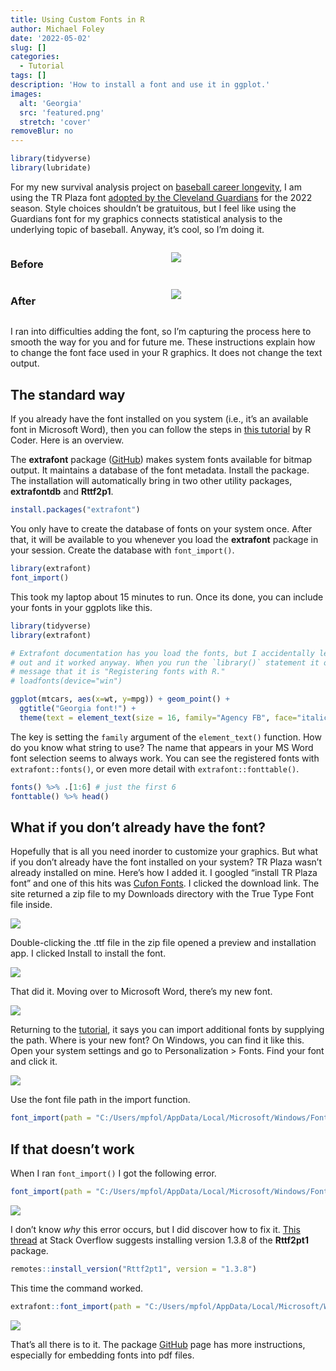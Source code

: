 ```yaml
---
title: Using Custom Fonts in R
author: Michael Foley
date: '2022-05-02'
slug: []
categories:
  - Tutorial
tags: []
description: 'How to install a font and use it in ggplot.'
images:
  alt: 'Georgia'
  src: 'featured.png'
  stretch: 'cover'
removeBlur: no
---
```


```r
library(tidyverse)
library(lubridate)
```

For my new survival analysis project on [baseball career longevity](https://mpfoley73.github.io/baseball-survival/), I am using the TR Plaza font [adopted by the Cleveland Guardians](https://www.cleveland.com/entertainment/2022/04/cleveland-guardians-adopt-refreshed-design-look-to-go-with-new-name.html) for the 2022 season. Style choices shouldn't be gratuitous, but I feel like using the Guardians font for my graphics connects statistical analysis to the underlying topic of baseball. Anyway, it's cool, so I'm doing it.


:::: {style="display: grid; grid-template-columns: 1fr 1fr; grid-column-gap: 10px;"}

::: {}
### Before

![](./images/plot_before.png)
:::

::: {}
### After

![](./images/plot_after.png)
:::

::::

I ran into difficulties adding the font, so I'm capturing the process here to smooth the way for you and for future me. These instructions explain how to change the font face used in your R graphics. It does not change the text output.

## The standard way

If you already have the font installed on you system (i.e., it's an available font in Microsoft Word), then you can follow the steps in [this tutorial](https://r-coder.com/custom-fonts-r/) by R Coder. Here is an overview.

The **extrafont** package ([GitHub](https://github.com/wch/extrafont)) makes system fonts available for bitmap output. It maintains a database of the font metadata. Install the package. The installation will automatically bring in two other utility packages, **extrafontdb** and **Rttf2p1**.

```r
install.packages("extrafont")
```

You only have to create the database of fonts on your system once. After that, it will be available to you whenever you load the **extrafont** package in your session. Create the database with `font_import()`.

```r
library(extrafont)
font_import()
```

This took my laptop about 15 minutes to run. Once its done, you can include your fonts in your ggplots like this.

```r
library(tidyverse)
library(extrafont)

# Extrafont documentation has you load the fonts, but I accidentally left this
# out and it worked anyway. When you run the `library()` statement it outputs a
# message that it is "Registering fonts with R."
# loadfonts(device="win")

ggplot(mtcars, aes(x=wt, y=mpg)) + geom_point() +
  ggtitle("Georgia font!") +
  theme(text = element_text(size = 16, family="Agency FB", face="italic"))
```

The key is setting the `family` argument of the `element_text()` function. How do you know what string to use? The name that appears in your MS Word font selection seems to always work. You can see the registered fonts with `extrafont::fonts()`, or even more detail with `extrafont::fonttable()`.

```r
fonts() %>% .[1:6] # just the first 6
fonttable() %>% head()
```

## What if you don't already have the font?

Hopefully that is all you need inorder to customize your graphics. But what if you don't already have the font installed on your system? TR Plaza wasn't already installed on mine. Here's how I added it. I googled "install TR Plaza font" and one of this hits was [Cufon Fonts](https://www.cufonfonts.com/font/tr-plaza). I clicked the download link. The site returned a zip file to my Downloads directory with the True Type Font file inside.

![](./images/Screenshot 2022-05-02 052504.png)

Double-clicking the .ttf file in the zip file opened a preview and installation app. I clicked Install to install the font.

![](./images/Screenshot 2022-05-02 052658.png)

That did it. Moving over to Microsoft Word, there's my new font.

![](./images/Screenshot 2022-05-02 052941.png)

Returning to the [tutorial](https://r-coder.com/custom-fonts-r/), it says you can import additional fonts by supplying the  path. Where is your new font? On Windows, you can find it like this. Open your system settings and go to Personalization > Fonts. Find your font and click it. 

![](./images/Screenshot 2022-05-04 054135.png)

Use the font file path in the import function.

```r
font_import(path = "C:/Users/mpfol/AppData/Local/Microsoft/Windows/Fonts")
```

## If that doesn't work

When I ran `font_import()` I got the following error.

```r
font_import(path = "C:/Users/mpfol/AppData/Local/Microsoft/Windows/Fonts")
```

![](./images/Screenshot 2022-05-02 045826.png)

I don't know _why_ this error occurs, but I did discover how to fix it. [This thread](https://stackoverflow.com/questions/71572537/downloading-fonts-in-r-no-fontname-skipping) at Stack Overflow suggests installing version 1.3.8 of the **Rttf2pt1** package.

```r
remotes::install_version("Rttf2pt1", version = "1.3.8")
```

This time the command worked.

```r
extrafont::font_import(path = "C:/Users/mpfol/AppData/Local/Microsoft/Windows/Fonts")
```

![](./images/Screenshot 2022-05-02 051508.png)

That's all there is to it. The package [GitHub](https://github.com/wch/extrafont) page has more instructions, especially for embedding fonts into pdf files.
